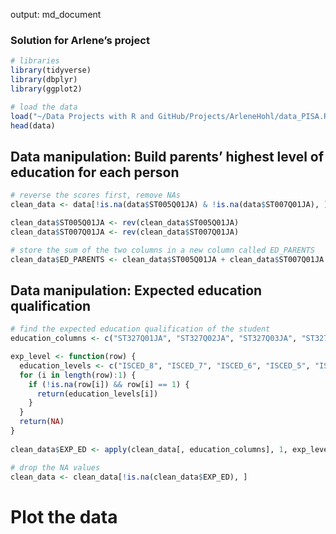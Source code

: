output: md_document

### Solution for Arlene's project

```r
# libraries
library(tidyverse)
library(dbplyr)
library(ggplot2)

# load the data
load("~/Data Projects with R and GitHub/Projects/ArleneHohl/data_PISA.Rdata")
head(data)
```

## Data manipulation: Build parents' highest level of education for each person

```r
# reverse the scores first, remove NAs 
clean_data <- data[!is.na(data$ST005Q01JA) & !is.na(data$ST007Q01JA), ]

clean_data$ST005Q01JA <- rev(clean_data$ST005Q01JA)
clean_data$ST007Q01JA <- rev(clean_data$ST007Q01JA)

# store the sum of the two columns in a new column called ED_PARENTS
clean_data$ED_PARENTS <- clean_data$ST005Q01JA + clean_data$ST007Q01JA
````


## Data manipulation: Expected education qualification
```r
# find the expected education qualification of the student
education_columns <- c("ST327Q01JA", "ST327Q02JA", "ST327Q03JA", "ST327Q04JA", "ST327Q05JA", "ST327Q06JA", "ST327Q07JA", "ST327Q08JA")

exp_level <- function(row) {
  education_levels <- c("ISCED_8", "ISCED_7", "ISCED_6", "ISCED_5", "ISCED_4", "ISCED_3_4", "ISCED_3_3", "ISCED_2")
  for (i in length(row):1) {
    if (!is.na(row[i]) && row[i] == 1) {
      return(education_levels[i])
    }
  }
  return(NA) 
}
    
clean_data$EXP_ED <- apply(clean_data[, education_columns], 1, exp_level)

# drop the NA values
clean_data <- clean_data[!is.na(clean_data$EXP_ED), ]
````

# Plot the data
```r

````

